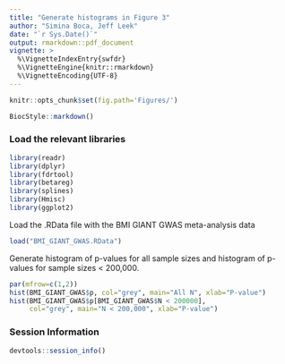```yaml
---
title: "Generate histograms in Figure 3"
author: "Simina Boca, Jeff Leek"
date: "`r Sys.Date()`"
output: rmarkdown::pdf_document
vignette: >
  %\VignetteIndexEntry{swfdr}
  %\VignetteEngine{knitr::rmarkdown}
  %\VignetteEncoding{UTF-8}
---
```


```r
knitr::opts_chunk$set(fig.path='Figures/')
```

```r
BiocStyle::markdown()
```

### Load the relevant libraries

```r
library(readr)
library(dplyr)
library(fdrtool)
library(betareg)
library(splines)
library(Hmisc)
library(ggplot2)
```

Load the .RData file with the BMI GIANT GWAS meta-analysis data

```r
load("BMI_GIANT_GWAS.RData")
```

Generate histogram of p-values for all sample sizes and histogram of p-values for sample sizes < 200,000.

```r
par(mfrow=c(1,2))
hist(BMI_GIANT_GWAS$p, col="grey", main="All N", xlab="P-value")
hist(BMI_GIANT_GWAS$p[BMI_GIANT_GWAS$N < 200000], 
     col="grey", main="N < 200,000", xlab="P-value")
```

### Session Information

```r
devtools::session_info()
```

